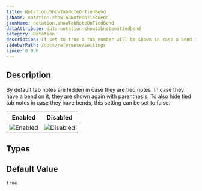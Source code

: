 ```yaml
---
title: Notation.ShowTabNoteOnTiedBend
jsName: notation.showTabNoteOnTiedBend
jsonName: notation.showTabNoteOnTiedBend
dataAttribute: data-notation-showtabnoteontiedbend
category: Notation
description: If set to true a tab number will be shown in case a bend is increased on a tied note.
sidebarPath: /docs/reference/settings
since: 0.9.6
---
```



## Description

By default tab notes are hidden in case they are tied notes. In case they have a bend on it, they are shown again with parenthesis. To also hide tied tab notes in case they have bends, this setting can be set to false.

<PropertyDescription metadata={metadata} />

| Enabled                                                               | Disabled                                                                |
|-----------------------------------------------------------------------|-------------------------------------------------------------------------|
| ![Enabled](/img/reference/property/showtabnoteontiedbend-enabled.png) | ![Disabled](/img/reference/property/showtabnoteontiedbend-disabled.png) |

## Types

<TypeTable>
    <TypeRow name="bool" />
</TypeTable>

## Default Value

`true`